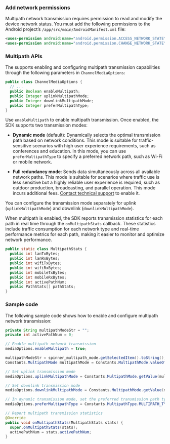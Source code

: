 
<PlatformWrapper platform="android">

### Add network permissions

Multipath network transmission requires permission to read and modify the device network status. You must add the following permissions to the Android project’s `/app/src/main/AndroidManifest.xml` file:

```xml
<uses-permission android:name="android.permission.ACCESS_NETWORK_STATE"/>
<uses-permission android:name="android.permission.CHANGE_NETWORK_STATE"/>
```

### Multipath APIs

The <Vpd k="SDK" /> supports enabling and configuring multipath transmission capabilities through the following parameters in `ChannelMediaOptions`:

```java
public class ChannelMediaOptions {
  // ...
  public Boolean enableMultipath;
  public Integer uplinkMultipathMode;
  public Integer downlinkMultipathMode;
  public Integer preferMultipathType;
}
```

Use `enableMultipath` to enable multipath transmission. Once enabled, the SDK supports two transmission modes:

- **Dynamic mode** (default): Dynamically selects the optimal transmission path based on network conditions. This mode is suitable for traffic-sensitive scenarios with high user experience requirements, such as conferences and education. In this mode, you can use `preferMultipathType` to specify a preferred network path, such as Wi-Fi or mobile network.

- **Full redundancy mode**: Sends data simultaneously across all available network paths. This mode is suitable for scenarios where traffic use is less sensitive but a highly reliable user experience is required, such as outdoor production, broadcasting, and parallel operation. This mode incurs additional fees. [Contact technical support](mailto:support@agora.io) to enable it.

You can configure the transmission mode separately for uplink (`uplinkMultipathMode`) and downlink (`downlinkMultipathMode`).

When multipath is enabled, the SDK reports transmission statistics for each path in real time through the `onMultipathStats` callback. These statistics include traffic consumption for each network type and real-time performance metrics for each path, making it easier to monitor and optimize network performance.


```java
public static class MultipathStats {
  public int lanTxBytes;
  public int lanRxBytes;
  public int wifiTxBytes;
  public int wifiRxBytes;
  public int mobileTxBytes;
  public int mobileRxBytes;
  public int activePathNum;
  public PathStats[] pathStats;
}
```

### Sample code

The following sample code shows how to enable and configure multipath network transmission:

```java
private String multipathModeStr = "";
private int activePathNum = 0;

// Enable multipath network transmission
mediaOptions.enableMultipath = true;

multipathModeStr = spinner_multipath_mode.getSelectedItem().toString();
Constants.MultipathMode multipathMode = Constants.MultipathMode.valueOf(multipathModeStr);

// Set uplink transmission mode
mediaOptions.uplinkMultipathMode = Constants.MultipathMode.getValue(multipathMode);

// Set downlink transmission mode
mediaOptions.downlinkMultipathMode = Constants.MultipathMode.getValue(multipathMode);

// In dynamic transmission mode, set the preferred transmission path type
mediaOptions.preferMultipathType = Constants.MultipathType.MULTIPATH_TYPE_WIFI.getValue();

// Report multipath transmission statistics
@Override
public void onMultipathStats(MultipathStats stats) {
  super.onMultipathStats(stats);
  activePathNum = stats.activePathNum;
}
```

</PlatformWrapper>